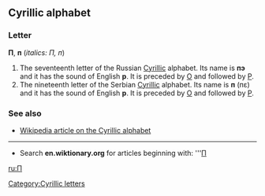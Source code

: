 ==Cyrillic alphabet==
===Letter===
'''П''', '''п''' (''italics: П, п'')

#The seventeenth letter of the Russian [[Cyrillic]] alphabet. Its name is '''пэ''' {{IPAchar|(pɛ)}} and it has the sound of English '''p'''. It is preceded by [[о|О]] and followed by [[р|Р]].
#The nineteenth letter of the Serbian [[Cyrillic]] alphabet. Its name is '''п''' (пɛ) and it has the sound of English '''p'''. It is preceded by [[о|О]] and followed by [[р|Р]].

===See also===
*[[w:Cyrillic alphabet|Wikipedia article on the Cyrillic alphabet]]

----

*Search '''en.wiktionary.org''' for articles beginning with: '''[http://wiktionary.org/w/wiki.phtml?title=Special:Allpages&from=П П]

[[ru:П]]
[[Category:Cyrillic letters]]